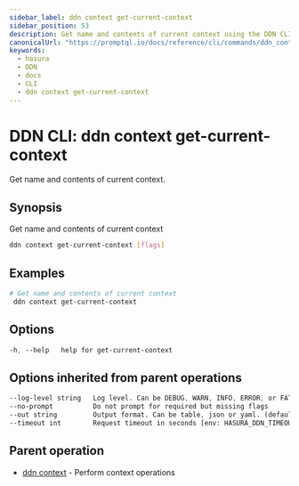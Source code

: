 ```yaml
---
sidebar_label: ddn context get-current-context
sidebar_position: 53
description: Get name and contents of current context using the DDN CLI
canonicalUrl: "https://promptql.io/docs/reference/cli/commands/ddn_context_get-current-context"
keywords:
  - hasura
  - DDN
  - docs
  - CLI
  - ddn context get-current-context
---
```


# DDN CLI: ddn context get-current-context

Get name and contents of current context.

## Synopsis

Get name and contents of current context

```bash
ddn context get-current-context [flags]
```

## Examples

```bash
# Get name and contents of current context
 ddn context get-current-context
```

## Options

```sass
-h, --help   help for get-current-context
```

## Options inherited from parent operations

```sass
--log-level string   Log level. Can be DEBUG, WARN, INFO, ERROR, or FATAL. (default "INFO")
--no-prompt          Do not prompt for required but missing flags
--out string         Output format. Can be table, json or yaml. (default "table")
--timeout int        Request timeout in seconds [env: HASURA_DDN_TIMEOUT] (default 100)
```

## Parent operation

- [ddn context](/reference/cli/commands/ddn_context) - Perform context operations
